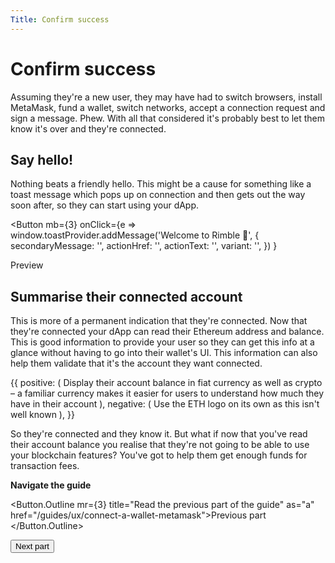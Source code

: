 ```yaml
---
Title: Confirm success
---
```



# Confirm success

Assuming they're a new user, they may have had to switch browsers, install MetaMask, fund a wallet, switch networks, accept a connection request and sign a message. Phew. With all that considered it's probably best to let them know it's over and they're connected.

## Say hello!

Nothing beats a friendly hello. This might be a cause for something like a toast message which pops up on connection and then gets out the way soon after, so they can start using your dApp.

<Button
  mb={3}
  onClick={e =>
    window.toastProvider.addMessage('Welcome to Rimble 🎉', {
      secondaryMessage: '',
      actionHref:
        '',
      actionText: '',
      variant: '',
    })
  }
>
  Preview
</Button>


## Summarise their connected account

This is more of a permanent indication that they're connected. Now that they're connected your dApp can read their Ethereum address and balance. This is good information to provide your user so they can get this info at a glance without having to go into their wallet's UI. This information can also help them validate that it's the account they want connected.

<DoDont>
  {{
    positive: (
      <Text>
      Display their account balance in fiat currency as well as crypto – a familiar currency makes it easier for users to understand how much they have in their account
      </Text>
    ),
    negative: (
    <Text>
    Use the ETH logo on its own as this isn't well known
    </Text>
    ),
  }}
</DoDont>

So they're connected and they know it. But what if now that you've read their account balance you realise that they're not going to be able to use your blockchain features? You've got to help them get enough funds for transaction fees.

**Navigate the guide**


<Button.Outline
  mr={3}
  title="Read the previous part of the guide"
  as="a"
  href="/guides/ux/connect-a-wallet-metamask">Previous part
</Button.Outline>

<Button
  mx={3}
  title="Read the next part of the guide"
  as="a"
  href="/guides/ux/connect-a-wallet-low-funds">Next part
</Button>
